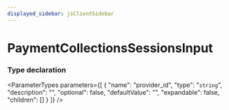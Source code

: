 ```yaml
---
displayed_sidebar: jsClientSidebar
---
```



# PaymentCollectionsSessionsInput

### Type declaration

<ParameterTypes parameters={[
  {
    "name": "provider_id",
    "type": "`string`",
    "description": "",
    "optional": false,
    "defaultValue": "",
    "expandable": false,
    "children": []
  }
]} />
